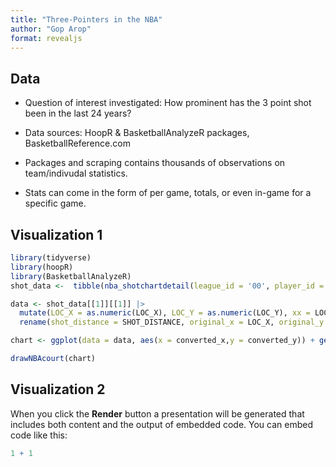 ```yaml
---
title: "Three-Pointers in the NBA"
author: "Gop Arop"
format: revealjs
---
```


## Data
 
* Question of interest investigated: How prominent has the 3 point shot been in the last 24 years?

* Data sources: HoopR & BasketballAnalyzeR packages, BasketballReference.com

* Packages and scraping contains thousands of observations on team/indivudal statistics. 

* Stats can come in the form of per game, totals, or even in-game for a specific game.

## Visualization 1

```r
library(tidyverse)
library(hoopR)
library(BasketballAnalyzeR)
shot_data <-  tibble(nba_shotchartdetail(league_id = '00', player_id = '2544', season = "2023-24"))

data <- shot_data[[1]][[1]] |> 
  mutate(LOC_X = as.numeric(LOC_X), LOC_Y = as.numeric(LOC_Y), xx = LOC_X/10, yy = LOC_Y/10 - 41.75) |> 
  rename(shot_distance = SHOT_DISTANCE, original_x = LOC_X, original_y = LOC_Y, converted_y = yy, converted_x = xx)
```

```r
chart <- ggplot(data = data, aes(x = converted_x,y = converted_y)) + geom_point() + coord_fixed() + theme(panel.grid.major = element_blank(), panel.grid.minor = element_blank(), panel.background = element_rect(fill = "white"), axis.title = element_blank(), axis.text = element_blank(), axis.ticks = element_blank())

drawNBAcourt(chart)
```


## Visualization 2

When you click the **Render** button a presentation will be generated that includes both content and the output of embedded code. You can embed code like this:

```r
1 + 1
```
